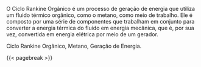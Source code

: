 
\begin{center}
RESUMO
\end{center}

O Ciclo Rankine Orgânico é um processo de geração de energia que utiliza um fluido térmico orgânico, como o metano, como meio de trabalho. Ele é composto por uma série de componentes que trabalham em conjunto para converter a energia térmica do fluido em energia mecânica, que é, por sua vez, convertida em energia elétrica por meio de um gerador.

\vspace{1cm}

\textbf{Palavras Chaves:} Ciclo Rankine Orgânico, Metano, Geração de Energia.

{{< pagebreak >}}
